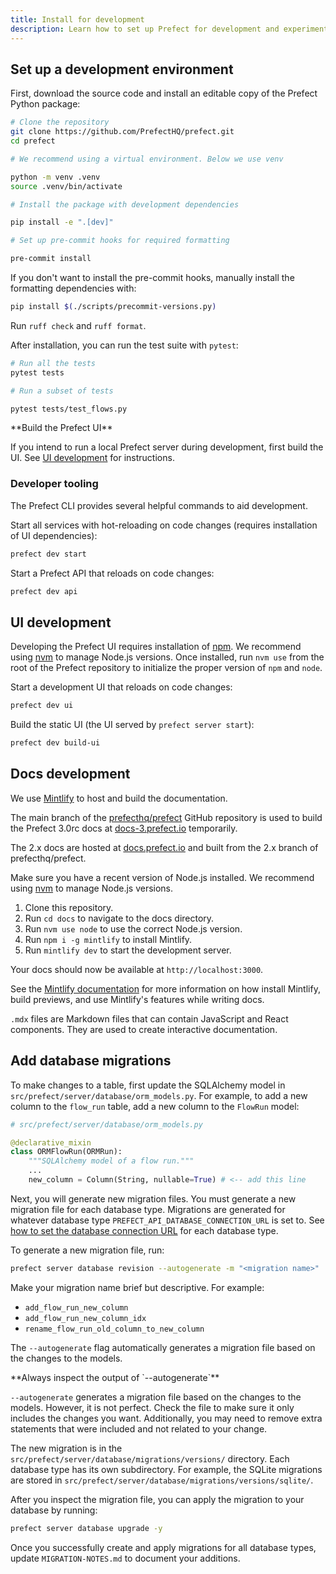 ```yaml
---
title: Install for development
description: Learn how to set up Prefect for development and experimentation.
---
```


## Set up a development environment

First, download the source code and install an editable copy of the Prefect Python package:

```bash
# Clone the repository
git clone https://github.com/PrefectHQ/prefect.git
cd prefect

# We recommend using a virtual environment. Below we use venv

python -m venv .venv
source .venv/bin/activate

# Install the package with development dependencies

pip install -e ".[dev]"

# Set up pre-commit hooks for required formatting

pre-commit install

```


If you don't want to install the pre-commit hooks, manually install the formatting dependencies with:

```bash
pip install $(./scripts/precommit-versions.py)
```


Run `ruff check` and `ruff format`.

After installation, you can run the test suite with `pytest`:

```bash
# Run all the tests
pytest tests

# Run a subset of tests

pytest tests/test_flows.py

```

<Tip>
**Build the Prefect UI**

If you intend to run a local Prefect server during development, first build the UI. 
See [UI development](#ui-development) for instructions.
</Tip>

### Developer tooling 

The Prefect CLI provides several helpful commands to aid development.

Start all services with hot-reloading on code changes (requires installation of UI dependencies):

```bash
prefect dev start
```

Start a Prefect API that reloads on code changes:

```bash
prefect dev api
```

## UI development

Developing the Prefect UI requires installation of [npm](https://github.com/npm/cli). 
We recommend using [nvm](https://github.com/nvm-sh/nvm) to manage Node.js versions. 
Once installed, run `nvm use` from the root of the Prefect repository to initialize the proper version of `npm` and `node`.

Start a development UI that reloads on code changes:

```bash
prefect dev ui
```

Build the static UI (the UI served by `prefect server start`):

```bash
prefect dev build-ui
```

## Docs development

We use [Mintlify](https://mintlify.com/) to host and build the documentation.

The main branch of the [prefecthq/prefect](https://github.com/PrefectHQ/prefect) GitHub repository is used to build the Prefect 3.0rc docs at [docs-3.prefect.io](https://docs-3.prefect.io) temporarily.

The 2.x docs are hosted at [docs.prefect.io](https://docs.prefect.io) and built from the 2.x branch of prefecthq/prefect.

Make sure you have a recent version of Node.js installed. We recommend using [nvm](https://github.com/nvm-sh/nvm) to manage Node.js versions.

1. Clone this repository.
2. Run `cd docs` to navigate to the docs directory.
3. Run `nvm use node` to use the correct Node.js version.
4. Run `npm i -g mintlify` to install Mintlify.
5. Run `mintlify dev` to start the development server.

Your docs should now be available at `http://localhost:3000`.

See the [Mintlify documentation](https://mintlify.com/docs/development) for more information on how install Mintlify, build previews, and use Mintlify's features while writing docs.

`.mdx` files are Markdown files that can contain JavaScript and React components. They are used to create interactive documentation.

## Add database migrations

To make changes to a table, first update the SQLAlchemy model in `src/prefect/server/database/orm_models.py`. For example, 
to add a new column to the `flow_run` table, add a new column to the `FlowRun` model:

```python
# src/prefect/server/database/orm_models.py

@declarative_mixin
class ORMFlowRun(ORMRun):
    """SQLAlchemy model of a flow run."""
    ...
    new_column = Column(String, nullable=True) # <-- add this line
```

Next, you will generate new migration files. You must generate a new migration file for each database type. 
Migrations are generated for whatever database type `PREFECT_API_DATABASE_CONNECTION_URL` is set to. 
See [how to set the database connection URL](/3.0rc/manage/self-host#database-settings) for 
each database type.

To generate a new migration file, run:

```bash
prefect server database revision --autogenerate -m "<migration name>"
```

Make your migration name brief but descriptive. For example:

*   `add_flow_run_new_column`
*   `add_flow_run_new_column_idx`
*   `rename_flow_run_old_column_to_new_column`

The `--autogenerate` flag automatically generates a migration file based on the changes to the models.

<Warning>
**Always inspect the output of `--autogenerate`**

`--autogenerate` generates a migration file based on the changes to the models. However, it is not perfect. Check 
the file to make sure it only includes the changes you want. Additionally, you may need to remove extra statements that 
were included and not related to your change.
</Warning>

The new migration is in the `src/prefect/server/database/migrations/versions/` directory. Each database type has its 
own subdirectory. For example, the SQLite migrations are stored in `src/prefect/server/database/migrations/versions/sqlite/`.

After you inspect the migration file, you can apply the migration to your database by running:

```bash
prefect server database upgrade -y
```

Once you successfully create and apply migrations for all database types, update `MIGRATION-NOTES.md` to 
document your additions.